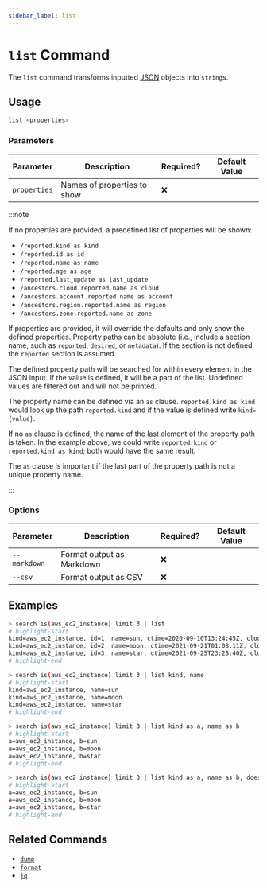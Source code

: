 ```yaml
---
sidebar_label: list
---
```


# `list` Command

The `list` command transforms inputted [<abbr title="JavaScript Object Notation">JSON</abbr>](https://json.org) objects into `string`s.

## Usage

```bash
list <properties>
```

### Parameters

| Parameter    | Description                 | Required? | Default Value |
| ------------ | --------------------------- | --------- | ------------- |
| `properties` | Names of properties to show | ❌        |               |

:::note

If no properties are provided, a predefined list of properties will be shown:

- `/reported.kind as kind`
- `/reported.id as id`
- `/reported.name as name`
- `/reported.age as age`
- `/reported.last_update as last_update`
- `/ancestors.cloud.reported.name as cloud`
- `/ancestors.account.reported.name as account`
- `/ancestors.region.reported.name as region`
- `/ancestors.zone.reported.name as zone`

If properties are provided, it will override the defaults and only show the defined properties. Property paths can be absolute (i.e., include a section name, such as `reported`, `desired`, or `metadata`). If the section is not defined, the `reported` section is assumed.

The defined property path will be searched for within every element in the JSON input. If the value is defined, it will be a part of the list. Undefined values are filtered out and will not be printed.

The property name can be defined via an `as` clause. `reported.kind as kind` would look up the path `reported.kind` and if the value is defined write `kind={value}`.

If no `as` clause is defined, the name of the last element of the property path is taken. In the example above, we could write `reported.kind` or `reported.kind as kind`; both would have the same result.

The `as` clause is important if the last part of the property path is not a unique property name.

:::

### Options

| Parameter    | Description               | Required? | Default Value |
| ------------ | ------------------------- | --------- | ------------- |
| `--markdown` | Format output as Markdown | ❌        |               |
| `--csv`      | Format output as CSV      | ❌        |               |

## Examples

```bash title="If all parameters are omitted, the predefined list of properties are shown"
> search is(aws_ec2_instance) limit 3 | list
# highlight-start
​kind=aws_ec2_instance, id=1, name=sun, ctime=2020-09-10T13:24:45Z, cloud=aws, account=prod, region=us-west-2
​kind=aws_ec2_instance, id=2, name=moon, ctime=2021-09-21T01:08:11Z, cloud=aws, account=dev, region=us-west-2
​kind=aws_ec2_instance, id=3, name=star, ctime=2021-09-25T23:28:40Z, cloud=aws, account=int, region=us-east-1
# highlight-end
```

```bash title="Explicitly define the properties to show without renaming them"
> search is(aws_ec2_instance) limit 3 | list kind, name
# highlight-start
​kind=aws_ec2_instance, name=sun
​kind=aws_ec2_instance, name=moon
​kind=aws_ec2_instance, name=star
# highlight-end
```

```bash title="Same as previous, but with overridden property names"
> search is(aws_ec2_instance) limit 3 | list kind as a, name as b
# highlight-start
​a=aws_ec2_instance, b=sun
​a=aws_ec2_instance, b=moon
​a=aws_ec2_instance, b=star
# highlight-end
```

```bash title="Properties that do not exist are not printed"
> search is(aws_ec2_instance) limit 3 | list kind as a, name as b, does_not_exist
# highlight-start
​a=aws_ec2_instance, b=sun
​a=aws_ec2_instance, b=moon
​a=aws_ec2_instance, b=star
# highlight-end
```

## Related Commands

- [`dump`](./dump.mdx)
- [`format`](./format.mdx)
- [`jq`](../miscellaneous-commands/jq.mdx)

